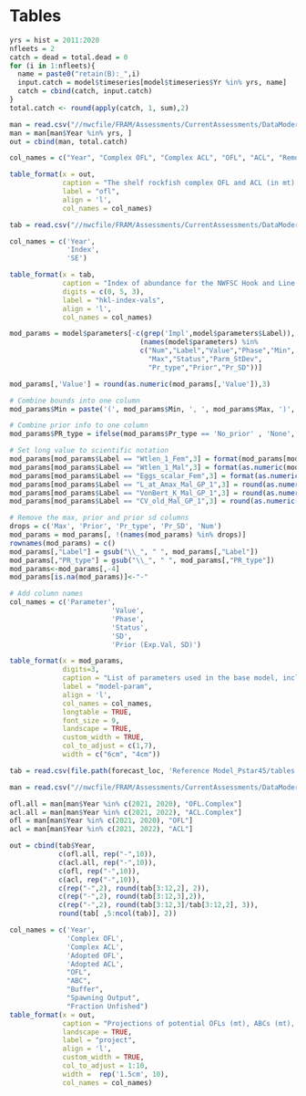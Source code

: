 \clearpage
# Tables

<!-- ======================================================= -->
<!-- ***************    Catches      *********************** --> 
<!-- ======================================================= -->


```r
yrs = hist = 2011:2020
nfleets = 2
catch = dead = total.dead = 0
for (i in 1:nfleets){
  name = paste0("retain(B):_",i)
  input.catch = model$timeseries[model$timeseries$Yr %in% yrs, name]
  catch = cbind(catch, input.catch)
}
total.catch <- round(apply(catch, 1, sum),2)

man = read.csv("//nwcfile/FRAM/Assessments/CurrentAssessments/DataModerate_2021/Squarespot_Rockfish/management/squarespot_south.csv")
man = man[man$Year %in% yrs, ]
out = cbind(man, total.catch)

col_names = c("Year", "Complex OFL", "Complex ACL", "OFL", "ACL", "Removals")

table_format(x = out,
             caption = "The shelf rockfish complex OFL and ACL (in mt) for south of 40.10 Latitude N., the squarespot rockfish specific OFL and ACL, and removals",
             label = "ofl",
             align = 'l',
             col_names = col_names)
```

\include{tex_tables/Catches_All_Years.tex}

\newpage


<!-- ======================================================= -->
<!-- ***************       Data      *********************** --> 
<!-- ======================================================= -->
\include{tex_tables/squarespot_PacFIN_Length_Samples.tex}

\newpage

\include{tex_tables/rec_length_SampleSize.tex}

\newpage

\include{tex_tables/hkl_length_SampleSize.tex}

\newpage


```r
tab = read.csv("//nwcfile/FRAM/Assessments/CurrentAssessments/DataModerate_2021/Squarespot_Rockfish/data/Hook Line Data/forSS/hkl_index_for_doc.csv")

col_names = c('Year',
              'Index',
              'SE')

table_format(x = tab,
             caption = "Index of abundance for the NWFSC Hook and Line survey.",
             digits = c(0, 5, 3),
             label = "hkl-index-vals",
             align = 'l',
             col_names = col_names)

```

\newpage

\include{tex_tables/wcgbts_length_samples.tex}

\newpage

\include{tex_tables/tri_length_samples.tex}

\newpage

\include{tex_tables/age_samples_by_sex_source.tex}

\newpage


<!-- ======================================================= -->
<!-- ***************    Biology      *********************** --> 
<!-- ======================================================= -->



<!-- ======================================================= -->
<!-- ***********   Model Parameters     ******************** --> 
<!-- ======================================================= -->

```r

mod_params = model$parameters[-c(grep('Impl',model$parameters$Label)),
                                (names(model$parameters) %in%
                                c("Num","Label","Value","Phase","Min",
                                  "Max","Status","Parm_StDev",
                                  "Pr_type","Prior","Pr_SD"))] 

mod_params[,'Value'] = round(as.numeric(mod_params[,'Value']),3)                                 

# Combine bounds into one column
mod_params$Min = paste('(', mod_params$Min, ', ', mod_params$Max, ')', sep='')

# Combine prior info to one column
mod_params$PR_type = ifelse(mod_params$Pr_type == 'No_prior' , 'None', paste(mod_params$Pr_type,' (', mod_params$Prior,  ', ', mod_params$Pr_SD, ')', sep = ''))

# Set long value to scientific notation
mod_params[mod_params$Label == "Wtlen_1_Fem",3] = format(mod_params[mod_params$Label == "Wtlen_1_Fem",3], scientific = TRUE)
mod_params[mod_params$Label == "Wtlen_1_Mal",3] = format(as.numeric(mod_params[mod_params$Label == "Wtlen_1_Mal",3]), scientific = TRUE)
mod_params[mod_params$Label == "Eggs_scalar_Fem",3] = format(as.numeric(mod_params[mod_params$Label == "Eggs_scalar_Fem",3]), scientific = TRUE)
mod_params[mod_params$Label == "L_at_Amax_Mal_GP_1",3] = round(as.numeric(mod_params[mod_params$Label == "L_at_Amax_Mal_GP_1",3]), 4)
mod_params[mod_params$Label == "VonBert_K_Mal_GP_1",3] = round(as.numeric(mod_params[mod_params$Label == "VonBert_K_Mal_GP_1",3]), 3)
mod_params[mod_params$Label == "CV_old_Mal_GP_1",3] = round(as.numeric(mod_params[mod_params$Label == "CV_old_Mal_GP_1",3]), 3)

# Remove the max, prior and prior sd columns
drops = c('Max', 'Prior', 'Pr_type', 'Pr_SD', 'Num')
mod_params = mod_params[, !(names(mod_params) %in% drops)]
rownames(mod_params) = c()
mod_params[,"Label"] = gsub("\\_", " ", mod_params[,"Label"])
mod_params[,"PR_type"] = gsub("\\_", " ", mod_params[,"PR_type"])
mod_params<-mod_params[,-4]
mod_params[is.na(mod_params)]<-"-"

# Add column names
col_names = c('Parameter',
                         'Value',
                         'Phase',
                         'Status',
                         'SD',
                         'Prior (Exp.Val, SD)')

table_format(x = mod_params,
             digits=3,
             caption = "List of parameters used in the base model, including estimated values and standard deviations (SD), estimation phase (negative values not estimated), status (indicates if parameters are near bounds), and prior type information (mean and SD).",
             label = "model-param",
             align = 'l',
             col_names = col_names,
             longtable = TRUE,
             font_size = 9,
             landscape = TRUE,
             custom_width = TRUE,
             col_to_adjust = c(1,7), 
             width = c("6cm", "4cm"))                         

```

<!-- ======================================================= -->
<!-- ***********    Like Contributions  ******************** --> 
<!-- ======================================================= -->

\include{tex_tables/likelihoods.tex}

<!-- ======================================================= -->
<!-- ***********       Time Series      ******************** --> 
<!-- ======================================================= -->

\include{tex_tables/TimeSeries.tex}

\newpage


<!-- ======================================================= -->
<!-- ****************     Sensitivities      *************** --> 
<!-- ======================================================= -->

\include{tex_tables/data_sensis.tex}

\include{tex_tables/modspec_LH_sensis.tex}

\include{tex_tables/modspec_RecMisc_sensis.tex}

\newpage

<!-- ======================================================= -->
<!-- ****************  Reference Points  ******************* --> 
<!-- ======================================================= -->

\include{tex_tables/e_ReferencePoints_ES.tex}

\newpage

<!-- ======================================================= -->
<!-- **************      Management          *************** --> 
<!-- ======================================================= -->


```r
tab = read.csv(file.path(forecast_loc, 'Reference Model_Pstar45/tables', 'g_Projections_ES.csv'))

man = read.csv("//nwcfile/FRAM/Assessments/CurrentAssessments/DataModerate_2021/Squarespot_Rockfish/management/squarespot_south.csv")

ofl.all = man[man$Year %in% c(2021, 2020), "OFL.Complex"] 
acl.all = man[man$Year %in% c(2021, 2022), "ACL.Complex"]
ofl = man[man$Year %in% c(2021, 2020), "OFL"] 
acl = man[man$Year %in% c(2021, 2022), "ACL"]

out = cbind(tab$Year,
            c(ofl.all, rep("-",10)),
            c(acl.all, rep("-",10)),
            c(ofl, rep("-",10)),
            c(acl, rep("-",10)),
            c(rep("-",2), round(tab[3:12,2], 2)),
            c(rep("-",2), round(tab[3:12,3],2)),
            c(rep("-",2), round(tab[3:12,3]/tab[3:12,2], 3)),
            round(tab[ ,5:ncol(tab)], 2))

col_names = c('Year',
              'Complex OFL',
              'Complex ACL',
              'Adopted OFL',
              'Adopted ACL',
              "OFL", 
              "ABC", 
              "Buffer",
              "Spawning Output",
              "Fraction Unfished")
table_format(x = out,
             caption = "Projections of potential OFLs (mt), ABCs (mt), estimated spawning output, and fraction unfished. The adopted OFL and ACL,for 2021 and 2022 reflect adopted management limits for the area South of 40.10 Latitude N.",
             landscape = TRUE,
             label = "project",
             align = 'l',
             custom_width = TRUE,
             col_to_adjust = 1:10,
             width =  rep('1.5cm', 10),
             col_names = col_names)
```
\newpage

\include{tex_tables/decision_table.tex}

\clearpage
